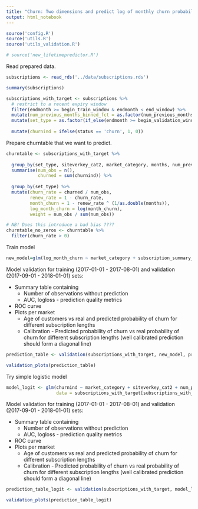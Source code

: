 ```yaml
---
title: "Churn: Two dimensions and predict log of monthly churn probability"
output: html_notebook
---
```


```r
source('config.R')
source('utils.R')
source('utils_validation.R')

# source('new_lifetimepredictor.R')
```

Read prepared data.

```r
subscriptions <- read_rds('../data/subscriptions.rds')
```

```r
summary(subscriptions)
```

```r
subscriptions_with_target <- subscriptions %>%
  # restrict to a recent expiry window
  filter(endmonth >= begin_train_window & endmonth < end_window) %>%
  mutate(num_previous_months_binned_fct = as.factor(num_previous_months_binned)) %>%
  mutate(set_type = as.factor(if_else(endmonth >= begin_validation_window, 'validation', 'training'))) %>%
  
  mutate(churnind = ifelse(status == 'churn', 1, 0)) 
```


Prepare churntable that we want to predict.

```r
churntable <- subscriptions_with_target %>%
  
  group_by(set_type, siteverkey_cat2, market_category, months, num_previous_months_binned, chosen_subs_length, subscription_summary_no_market) %>%
  summarise(num_obs = n(), 
            churned = sum(churnind)) %>%
  
  group_by(set_type) %>%
  mutate(churn_rate = churned / num_obs,
         renew_rate = 1 - churn_rate,
         month_churn = 1 - renew_rate ^ (1/as.double(months)),
         log_month_churn = log(month_churn),
         weight = num_obs / sum(num_obs))

# NB! Does this introduce a bad bias ????
churntable_no_zeros <- churntable %>%
  filter(churn_rate > 0)
```

Train model

```r
new_model=glm(log_month_churn ~ market_category + subscription_summary_no_market, data=churntable_no_zeros[churntable_no_zeros$set_type == 'training', ], weights = weight)
```

Model validation for training (2017-01-01 - 2017-08-01) and validation (2017-09-01 - 2018-01-01) sets:

* Summary table containing
    + Number of observations without prediction
    + AUC, logloss - prediction quality metrics
* ROC curve
* Plots per market
    + Age of customers vs real and predicted probability of churn for different subscription lengths
    + Calibration - Predicted probability of churn vs real probability of churn for different subscription lengths (well calibrated prediction should form a diagonal line)

```r
prediction_table <- validation(subscriptions_with_target, new_model, predict_2fct_model)
```

```r
validation_plots(prediction_table)
```

Try simple logistic model
```r
model_logit <- glm(churnind ~ market_category + siteverkey_cat2 + num_previous_months_binned + months + chosen_subs_length,
                   data = subscriptions_with_target[subscriptions_with_target$set_type == 'training',], family = 'binomial')
```


Model validation for training (2017-01-01 - 2017-08-01) and validation (2017-09-01 - 2018-01-01) sets:

* Summary table containing
    + Number of observations without prediction
    + AUC, logloss - prediction quality metrics
* ROC curve
* Plots per market
    + Age of customers vs real and predicted probability of churn for different subscription lengths
    + Calibration - Predicted probability of churn vs real probability of churn for different subscription lengths (well calibrated prediction should form a diagonal line)

```r
prediction_table_logit <- validation(subscriptions_with_target, model_logit)
```

```r
validation_plots(prediction_table_logit)
```